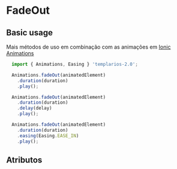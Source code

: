 
<Meta of={fadeOutStories} />

# FadeOut

## Basic usage

Mais métodos de uso em combinação com as animações em [Ionic Animations](https://ionicframework.com/docs/utilities/animations#methods)

```ts
  import { Animations, Easing } 'templarios-2.0';

  Animations.fadeOut(animatedElement)
    .duration(duration)
    .play();

  Animations.fadeOut(animatedElement)
    .duration(duration)
    .delay(delay)
    .play();

  Animations.fadeOut(animatedElement)
    .duration(duration)
    .easing(Easing.EASE_IN)
    .play();
```

## Atributos

<Canvas of={fadeOutStories.Default} />
<Controls of={fadeOutStories.Default} />
